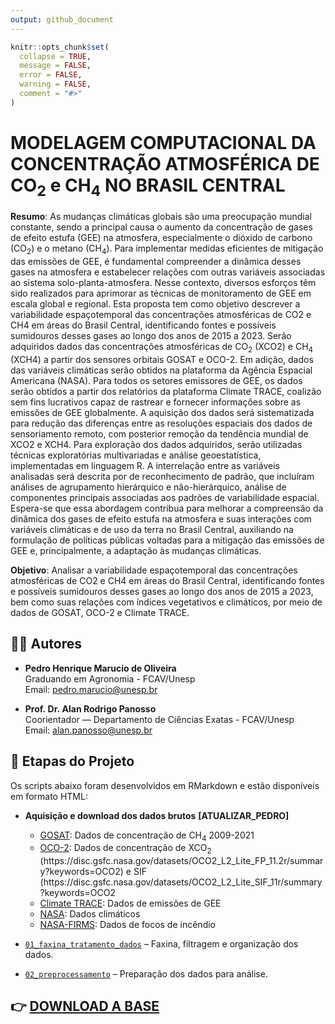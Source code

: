 ```yaml
---
output: github_document
---
```


<!-- README.md is generated from README.Rmd. Please edit that file -->

```r
knitr::opts_chunk$set(
  collapse = TRUE, 
  message = FALSE, 
  error = FALSE, 
  warning = FALSE,
  comment = "#>"
)
```

# MODELAGEM COMPUTACIONAL DA CONCENTRAÇÃO ATMOSFÉRICA DE CO~2~ e CH~4~ NO BRASIL CENTRAL

**Resumo**:  As mudanças climáticas globais são uma preocupação mundial constante, sendo a principal causa o aumento da concentração de gases de efeito estufa (GEE) na atmosfera, especialmente o dióxido de carbono (CO~2~) e o metano (CH~4~). Para implementar medidas eficientes de mitigação das emissões de GEE, é fundamental compreender a dinâmica desses gases na atmosfera e estabelecer relações com outras variáveis associadas ao sistema solo-planta-atmosfera. Nesse contexto, diversos esforços têm sido realizados para aprimorar as técnicas de monitoramento de GEE em escala global e regional. Esta proposta tem como objetivo descrever a variabilidade espaçotemporal das concentrações atmosféricas de CO2 e CH4 em áreas do Brasil Central, identificando fontes e possíveis sumidouros desses gases ao longo dos anos de 2015 a 2023. Serão adquiridos dados das concentrações atmosféricas de CO~2~ (XCO2) e CH~4~ (XCH4) a partir dos sensores orbitais GOSAT e OCO-2. Em adição, dados das variáveis climáticas serão obtidos na plataforma da Agência Espacial Americana (NASA). Para todos os setores emissores de GEE, os dados serão obtidos a partir dos relatórios da plataforma Climate TRACE, coalizão sem fins lucrativos capaz de rastrear e fornecer informações sobre as emissões de GEE globalmente. A aquisição dos dados será sistematizada para redução das diferenças entre as resoluções espaciais dos dados de sensoriamento remoto, com posterior remoção da tendência mundial de XCO2 e XCH4. Para exploração dos dados adquiridos, serão utilizadas técnicas exploratórias multivariadas e análise geoestatística, implementadas em linguagem R. A interrelação entre as variáveis analisadas será descrita por de reconhecimento de padrão, que incluíram análises de agrupamento hierárquico e não-hierárquico, análise de componentes principais associadas aos padrões de variabilidade espacial. Espera-se que essa abordagem contribua para melhorar a compreensão da dinâmica dos gases de efeito estufa na atmosfera e suas interações com variáveis climáticas e de uso da terra no Brasil Central, auxiliando na formulação de políticas públicas voltadas para a mitigação das emissões de GEE e, principalmente, a adaptação às mudanças climáticas.

**Objetivo**: Analisar a variabilidade espaçotemporal das concentrações atmosféricas de CO2 e CH4 em áreas do Brasil Central, identificando fontes e possíveis sumidouros desses gases ao longo dos anos de 2015 a 2023, bem como suas relações com índices vegetativos e climáticos, por meio de dados de GOSAT, OCO-2 e Climate TRACE.

## 👨‍🔬 Autores

-   **Pedro Henrique Marucio de Oliveira**\
    Graduando em Agronomia - FCAV/Unesp\
    Email: [pedro.marucio\@unesp.br](mailto:pedro.marucio@unesp.b)


-   **Prof. Dr. Alan Rodrigo Panosso**\
    Coorientador — Departamento de Ciências Exatas - FCAV/Unesp\
    Email: [alan.panosso\@unesp.br](mailto:alan.panosso@unesp.br)

## 📁 Etapas do Projeto

Os scripts abaixo foram desenvolvidos em RMarkdown e estão disponíveis em formato HTML:

 - **Aquisição e download dos dados brutos** **[ATUALIZAR_PEDRO]**
    -   [GOSAT](https://data.ceda.ac.uk/neodc/gosat/data/ch4/nceov1.0/CH4_GOS_OCPR/): Dados de concentração de CH~4~ 2009-2021\
    -   [OCO-2](https://disc.gsfc.nasa.gov): Dados de concentração de XCO~2~ (https://disc.gsfc.nasa.gov/datasets/OCO2_L2_Lite_FP_11.2r/summary?keywords=OCO2) e SIF (https://disc.gsfc.nasa.gov/datasets/OCO2_L2_Lite_SIF_11r/summary?keywords=OCO2\
    -   [Climate TRACE](https://climatetrace.org/): Dados de emissões de GEE\
    -   [NASA](https://climate.nasa.gov/): Dados climáticos\
    -   [NASA-FIRMS](___): Dados de focos de incêndio\

-   [`01_faxina_tratamento_dados`](https://arpanosso.github.io//projeto-oliveiraphm//01_faxina_tratamento_dados.html) – Faxina, filtragem e organização dos dados.\

-   [`02_preprocessamento`](https://arpanosso.github.io//projeto-oliveiraphm//02_preprocessamento.html) – Preparação dos dados para análise.

## 👉 [DOWNLOAD A BASE](https://drive.google.com/file/d/1EbGu6pI62J9fTxx2roxeRx6_WL4pZsbG/view?usp=drive_link)

